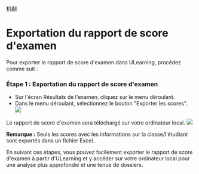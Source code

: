 机翻
# Exportation du rapport de score d'examen 

 Pour exporter le rapport de score d'examen dans ULearning, procédez comme suit : 
 
 ### Étape 1 : Exportation du rapport de score d'examen 
 
 - Sur l'écran Résultats de l'examen, cliquez sur le menu déroulant. 
 - Dans le menu déroulant, sélectionnez le bouton "Exporter les scores". 
 ![]( /img/utest/teacher/result11.png) 
 
 Le rapport de score d'examen sera téléchargé sur votre ordinateur local. 
 ![]( /img/utest/teacher/result12.png) 

 **Remarque :** Seuls les scores avec les informations sur la classe/l'étudiant sont exportés dans un fichier Excel. 

 En suivant ces étapes, vous pouvez facilement exporter le rapport de score d'examen à partir d'ULearning et y accéder sur votre ordinateur local pour une analyse plus approfondie et une tenue de dossiers.
